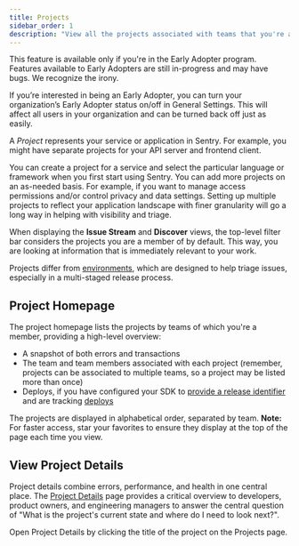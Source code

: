 ```yaml
---
title: Projects
sidebar_order: 1
description: "View all the projects associated with teams that you're a member of, then dive into their details quickly."
---
```


<Note>

This feature is available only if you're in the Early Adopter program. Features available to Early Adopters are still in-progress and may have bugs. We recognize the irony.

If you’re interested in being an Early Adopter, you can turn your organization’s Early Adopter status on/off in General Settings. This will affect all users in your organization and can be turned back off just as easily.

</Note>

A _Project_ represents your service or application in Sentry. For example, you might have separate projects for your API server and frontend client.

You can create a project for a service and select the particular language or framework when you first start using Sentry. You can add more projects on an as-needed basis. For example, if you want to manage access permissions and/or control privacy and data settings. Setting up multiple projects to reflect your application landscape with finer granularity will go a long way in helping with visibility and triage.

When displaying the **Issue Stream** and **Discover** views, the top-level filter bar considers the projects you are a member of by default. This way, you are looking at information that is immediately relevant to your work.

Projects differ from [environments](/product/sentry-basics/environments/), which are designed to help triage issues, especially in a multi-staged release process.

## Project Homepage

The project homepage lists the projects by teams of which you're a member, providing a high-level overview:

- A snapshot of both errors and transactions
- The team and team members associated with each project (remember, projects can be associated to multiple teams, so a project may be listed more than once)
- Deploys, if you have configured your SDK to [provide a release identifier](/platform-redirect/?next=/configuration/releases/) and are tracking [deploys](/product/cli/releases/#creating-deploys)

The projects are displayed in alphabetical order, separated by team. **Note:** For faster access, star your favorites to ensure they display at the top of the page each time you view.

## View Project Details

Project details combine errors, performance, and health in one central place. The [Project Details](/product/projects/project-details/) page provides a critical overview to developers, product owners, and engineering managers to answer the central question of "What is the project's current state and where do I need to look next?".

Open Project Details by clicking the title of the project on the Projects page.
